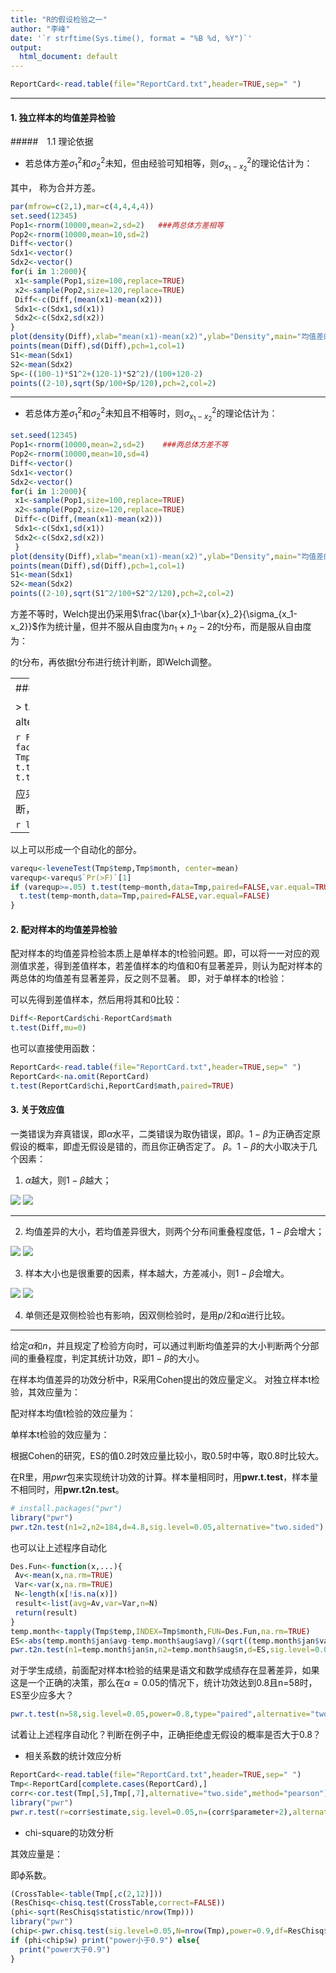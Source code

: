 ```yaml
---
title: "R的假设检验之一"
author: "李峰"
date: '`r strftime(Sys.time(), format = "%B %d, %Y")`'
output:
  html_document: default
---
```




```r
ReportCard<-read.table(file="ReportCard.txt",header=TRUE,sep=" ")
```


---


####  1. 独立样本的均值差异检验


#####　1.1 理论依据

* 若总体方差$\sigma_1^2$和$\sigma_2^2$未知，但由经验可知相等，则$\sigma^2_{x_1-x_2}$的理论估计为：

\begin{equation}\label{eq:1}
  \sigma^2_{x_1-x_2} = \frac{S_p}{n_1}+ \frac{S_p}{n_2},
\end{equation}

其中，
\begin{equation}\label{eq:2}
  S_p = \frac{(n_1-1)S_1^2+(n_2-1)S_2^2}{n_1+n_2-2},
\end{equation}
称为合并方差。

```r
par(mfrow=c(2,1),mar=c(4,4,4,4))
set.seed(12345)
Pop1<-rnorm(10000,mean=2,sd=2)   ###两总体方差相等
Pop2<-rnorm(10000,mean=10,sd=2)
Diff<-vector()
Sdx1<-vector()
Sdx2<-vector()
for(i in 1:2000){
 x1<-sample(Pop1,size=100,replace=TRUE)
 x2<-sample(Pop2,size=120,replace=TRUE)
 Diff<-c(Diff,(mean(x1)-mean(x2)))
 Sdx1<-c(Sdx1,sd(x1))
 Sdx2<-c(Sdx2,sd(x2))
}
plot(density(Diff),xlab="mean(x1)-mean(x2)",ylab="Density",main="均值差的抽样分布(等方差)",cex.main=0.7,cex.lab=0.7) 
points(mean(Diff),sd(Diff),pch=1,col=1)
S1<-mean(Sdx1)
S2<-mean(Sdx2)
Sp<-((100-1)*S1^2+(120-1)*S2^2)/(100+120-2)
points((2-10),sqrt(Sp/100+Sp/120),pch=2,col=2)
```

---

* 若总体方差$\sigma_1^2$和$\sigma_2^2$未知且不相等时，则$\sigma^2_{x_1-x_2}$的理论估计为：

\begin{equation}\label{eq:3}
  \sigma^2_{x_1-x_2} = \frac{S_1}{n_1}+ \frac{S_2}{n_2},
\end{equation}

```r
set.seed(12345)
Pop1<-rnorm(10000,mean=2,sd=2)    ###两总体方差不等
Pop2<-rnorm(10000,mean=10,sd=4)
Diff<-vector()
Sdx1<-vector()
Sdx2<-vector()
for(i in 1:2000){
 x1<-sample(Pop1,size=100,replace=TRUE)
 x2<-sample(Pop2,size=120,replace=TRUE)
 Diff<-c(Diff,(mean(x1)-mean(x2)))
 Sdx1<-c(Sdx1,sd(x1))
 Sdx2<-c(Sdx2,sd(x2))
 }
plot(density(Diff),xlab="mean(x1)-mean(x2)",ylab="Density",main="均值差的抽样分布(不等方差)",cex.main=0.7,cex.lab=0.7) 
points(mean(Diff),sd(Diff),pch=1,col=1)
S1<-mean(Sdx1)
S2<-mean(Sdx2)
points((2-10),sqrt(S1^2/100+S2^2/120),pch=2,col=2)

```


方差不等时，Welch提出仍采用$\frac{\bar{x}_1-\bar{x}_2}{\sigma_{x_1-x_2}}$作为统计量，但并不服从自由度为$n_1+n_2-2$的t分布，而是服从自由度为：

\begin{equation}\label{eq:4}
  df = \frac{(\frac{S^2_1}{n_1}+\frac{S^2_2}{n_2})^2}{\frac{(\frac{S^2_1}{n_1})^2}{n_1-1}+\frac{(\frac{S^2_2}{n_2})^2}{n_2-1}},
\end{equation}


的t分布，再依据t分布进行统计判断，即Welch调整。

---
#####　1.2 R函数

> t.test(数值型变量名~因子，data=数据框名，paired=FALSE，var.equal=TRUE/FALSE，mu=检验值，alternative=检验方向)


```r
Forest<-read.table(file="ForestData.txt",header=TRUE,sep="	")
Forest$month<-factor(Forest$month,levels=c("jan","feb","mar","apr","may","jun","jul","aug","sep","oct","nov","dec"))
Tmp<-subset(Forest,Forest$month=="jan" | Forest$month=="aug")
t.test(temp~month,data=Tmp,paired=FALSE,var.equal=TRUE)
t.test(temp~month,data=Tmp,paired=FALSE,var.equal=FALSE)
```


应采用以上哪个结果应禁言是否方差齐性，采用levene's方差同质检验。levene's是对离差的绝对值的均值差异进行判断，如果有显著差异即方差不齐，否则方差齐性。


```r
library("car")
leveneTest(Tmp$temp,Tmp$month, center=mean)
```

---

以上可以形成一个自动化的部分。


```r
varequ<-leveneTest(Tmp$temp,Tmp$month, center=mean)
varequp<-varequ$`Pr(>F)`[1]
if (varequp>=.05) t.test(temp~month,data=Tmp,paired=FALSE,var.equal=TRUE) else{
  t.test(temp~month,data=Tmp,paired=FALSE,var.equal=FALSE)
}
```




####  2. 配对样本的均值差异检验

配对样本的均值差异检验本质上是单样本的t检验问题。即，可以将一一对应的观测值求差，得到差值样本，若差值样本的均值和0有显著差异，则认为配对样本的两总体的均值差有显著差异，反之则不显著。
即，对于单样本的t检验：


\begin{equation}\label{eq:5}
  t=\frac{\bar{x}}{S/\sqrt{n}},
\end{equation}

\begin{equation}\label{eq:6}
  t=\frac{\bar{D}}{S_D/\sqrt{n}},
\end{equation}

可以先得到差值样本，然后用将其和0比较：


```r
Diff<-ReportCard$chi-ReportCard$math
t.test(Diff,mu=0)
```


也可以直接使用函数：


```r
ReportCard<-read.table(file="ReportCard.txt",header=TRUE,sep=" ")
ReportCard<-na.omit(ReportCard)
t.test(ReportCard$chi,ReportCard$math,paired=TRUE)
```

####  3. 关于效应值

一类错误为弃真错误，即$\alpha$水平，二类错误为取伪错误，即$\beta$。$1-\beta$为正确否定原假设的概率，即虚无假设是错的，而且你正确否定了。
$\beta$。$1-\beta$的大小取决于几个因素：

1. $\alpha$越大，则$1-\beta$越大；


![ ](http://i4.buimg.com/1949/7a740441879cdc3f.jpg)
![ ](http://i4.buimg.com/1949/0ce057a471b774ab.jpg)


---

2. 均值差异的大小，若均值差异很大，则两个分布间重叠程度低，$1-\beta$会增大；

![ ](http://i4.buimg.com/1949/7a740441879cdc3f.jpg)
![ ](http://i1.piimg.com/1949/f0d961525a48db64.jpg)

3. 样本大小也是很重要的因素，样本越大，方差减小，则$1-\beta$会增大。

![ ](http://i4.buimg.com/1949/7a740441879cdc3f.jpg)
![ ](http://i1.piimg.com/1949/098556d48d3aeb08.jpg)

4. 单侧还是双侧检验也有影响，因双侧检验时，是用$p/2$和$\alpha$进行比较。

---

给定$\alpha$和$n$，并且规定了检验方向时，可以通过判断均值差异的大小判断两个分部间的重叠程度，判定其统计功效，即$1-\beta$的大小。

在样本均值差异的功效分析中，R采用Cohen提出的效应量定义。
对独立样本t检验，其效应量为：


\begin{equation}\label{eq:7}
  ES=\frac{|\bar{x}_1-\bar{x}_2|}{\sqrt{\frac{S^2_1+S^2_2}{2}}},
\end{equation}


配对样本均值t检验的效应量为：

\begin{equation}\label{eq:8}
  ES=\frac{|\bar{D}|}{S_{\bar{D}}},
\end{equation}

单样本t检验的效应量为：
\begin{equation}\label{eq:9}
  ES=\frac{|\bar{x}-\mu_0|}{S},
\end{equation}

根据Cohen的研究，ES的值0.2时效应量比较小，取0.5时中等，取0.8时比较大。

在R里，用*pwr*包来实现统计功效的计算。样本量相同时，用**pwr.t.test**，样本量不相同时，用**pwr.t2n.test**。

```r
# install.packages("pwr")
library("pwr")
pwr.t2n.test(n1=2,n2=184,d=4.8,sig.level=0.05,alternative="two.sided")
```

也可以让上述程序自动化

```r
Des.Fun<-function(x,...){
 Av<-mean(x,na.rm=TRUE)
 Var<-var(x,na.rm=TRUE)
 N<-length(x[!is.na(x)])
 result<-list(avg=Av,var=Var,n=N)
 return(result)
}
temp.month<-tapply(Tmp$temp,INDEX=Tmp$month,FUN=Des.Fun,na.rm=TRUE)
ES<-abs(temp.month$jan$avg-temp.month$aug$avg)/(sqrt((temp.month$jan$var+temp.month$aug$var)/2))
pwr.t2n.test(n1=temp.month$jan$n,n2=temp.month$aug$n,d=ES,sig.level=0.05,alternative="two.sided")
```


对于学生成绩，前面配对样本t检验的结果是语文和数学成绩存在显著差异，如果这是一个正确的决策，那么在$\alpha=0.05$的情况下，统计功效达到0.8且n=58时，ES至少应多大？

```r
pwr.t.test(n=58,sig.level=0.05,power=0.8,type="paired",alternative="two.sided")
```

试着让上述程序自动化？判断在例子中，正确拒绝虚无假设的概率是否大于0.8？


* 相关系数的统计效应分析

```r
ReportCard<-read.table(file="ReportCard.txt",header=TRUE,sep=" ")
Tmp<-ReportCard[complete.cases(ReportCard),]
corr<-cor.test(Tmp[,5],Tmp[,7],alternative="two.side",method="pearson")
library("pwr")
pwr.r.test(r=corr$estimate,sig.level=0.05,n=(corr$parameter+2),alternative="two.sided")
```


* chi-square的功效分析

其效应量是：

\begin{equation}\label{eq:10}
  ES=\sqrt{\sum_{i=1}^{rc}\frac{(p^o_i-p^e_i)^2}{p^e_i}}=\sqrt{\frac{\chi^2}{n}},
\end{equation}

即$\phi$系数。


```r
(CrossTable<-table(Tmp[,c(2,12)]))
(ResChisq<-chisq.test(CrossTable,correct=FALSE))
(phi<-sqrt(ResChisq$statistic/nrow(Tmp)))
library("pwr")
(chip<-pwr.chisq.test(sig.level=0.05,N=nrow(Tmp),power=0.9,df=ResChisq$parameter))
if (phi<chip$w) print("power小于0.9") else{
  print("power大于0.9")
}
```




